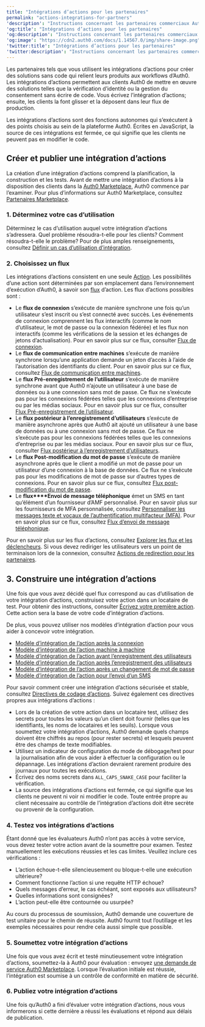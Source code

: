 ```yaml
---
title: "Intégrations d’actions pour les partenaires"
permalink: "actions-integrations-for-partners"
'description': "Instructions concernant les partenaires commerciaux Auth0 dans le but de créer des solutions « no-code » qui relient les produits tiers aux workflows d’Auth0"
'og:title': "Intégrations d’actions pour les partenaires"
'og:description': "Instructions concernant les partenaires commerciaux Auth0 dans le but de créer des solutions « no-code » qui relient les produits tiers aux workflows d’Auth0"
'og:image': "https://cdn2.auth0.com/docs/1.14567.0/img/share-image.png"
'twitter:title': "Intégrations d’actions pour les partenaires"
'twitter:description': "Instructions concernant les partenaires commerciaux Auth0 dans le but de créer des solutions « no-code » qui relient les produits tiers aux workflows d’Auth0"
---
```


Les partenaires tels que vous utilisent les intégrations d’actions pour créer des solutions sans code qui relient leurs produits aux workflows d’Auth0. Les intégrations d’actions permettent aux clients Auth0 de mettre en œuvre des solutions telles que la vérification d’identité ou la gestion du consentement sans écrire de code. Vous écrivez l’intégration d’actions; ensuite, les clients la font glisser et la déposent dans leur flux de production.

Les intégrations d’actions sont des fonctions autonomes qui s’exécutent à des points choisis au sein de la plateforme Auth0. Écrites en JavaScript, la source de ces intégrations est fermée, ce qui signifie que les clients ne peuvent pas en modifier le code.

## Créer et publier une intégration d’actions

La création d’une intégration d’actions comprend la planification, la construction et les tests. Avant de mettre une intégration d’actions à la disposition des clients dans la [Auth0 Marketplace](https://marketplace.auth0.com/), Auth0 commence par l’examiner. Pour plus d’informations sur Auth0 Marketplace, consultez [Partenaires Marketplace](https://auth0.com/docs/customize/integrations/marketplace-partners).

### 1. Déterminez votre cas d’utilisation

Déterminez le cas d’utilisation auquel votre intégration d’actions s’adressera. Quel problème résoudra-t-elle pour les clients? Comment résoudra-t-elle le problème? Pour de plus amples renseignements, consultez [Définir un cas d’utilisation d’intégration](/docs/fr-ca/customize/integrations/marketplace-partners/defining-an-integration-use-case).

### 2. Choisissez un flux

Les intégrations d’actions consistent en une seule [Action](/docs/fr-ca/customize/actions). Les possibilités d’une action sont déterminées par son emplacement dans l’environnement d’exécution d’Auth0, à savoir son [flux](/docs/fr-ca/customize/actions/explore-triggers) d’action. Les flux d’actions possibles sont :

* Le **flux de connexion** s’exécute de manière synchrone une fois qu’un utilisateur s’est inscrit ou s’est connecté avec succès. Les événements de connexion comprennent les flux interactifs (comme le nom d’utilisateur, le mot de passe ou la connexion fédérée) et les flux non interactifs (comme les vérifications de la session et les échanges de jetons d’actualisation). Pour en savoir plus sur ce flux, consulter [Flux de connexion](/docs/fr-ca/customize/actions/explore-triggers/signup-and-login-triggers/login-trigger).
* Le **flux de communication entre machines** s’exécute de manière synchrone lorsqu’une application demande un jeton d’accès à l’aide de l’autorisation des identifiants du client. Pour en savoir plus sur ce flux, consultez [Flux de communication entre machines](/docs/fr-ca/customize/actions/explore-triggers/machine-to-machine-trigger).
* Le **flux Pré-enregistrement de l’utilisateur** s’exécute de manière synchrone avant que Auth0 n’ajoute un utilisateur à une base de données ou à une connexion sans mot de passe. Ce flux ne s’exécute pas pour les connexions fédérées telles que les connexions d’entreprise ou par les médias sociaux. Pour en savoir plus sur ce flux, consulter [Flux Pré-enregistrement de l’utilisateur](/docs/fr-ca/customize/actions/explore-triggers/signup-and-login-triggers/pre-user-registration-trigger).
* Le **flux postérieur à l’enregistrement d’utilisateurs** s’exécute de manière asynchrone après que Auth0 ait ajouté un utilisateur à une base de données ou à une connexion sans mot de passe. Ce flux ne s’exécute pas pour les connexions fédérées telles que les connexions d’entreprise ou par les médias sociaux. Pour en savoir plus sur ce flux, consulter [Flux postérieur à l’enregistrement d’utilisateurs](/docs/fr-ca/customize/actions/explore-triggers/signup-and-login-triggers/post-user-registration-trigger).
* Le **flux Post-modification du mot de passe** s’exécute de manière asynchrone après que le client a modifié un mot de passe pour un utilisateur d’une connexion à la base de données. Ce flux ne s’exécute pas pour les modifications de mot de passe sur d’autres types de connexions. Pour en savoir plus sur ce flux, consultez [Flux post-modification du mot de passe](/docs/fr-ca/customize/actions/explore-triggers/password-reset-triggers/post-change-password-trigger).
* Le **flux****Envoi de message téléphonique** émet un SMS en tant qu’élément d’un fournisseur d’AMF personnalisé. Pour en savoir plus sur les fournisseurs de <Tooltip href="/docs/fr-ca/glossary?term=multifactor-authentication" tip="Authentification multifacteur (MFA)
Processus d’authentification de l’utilisateur qui utilise un facteur en plus du nom d’utilisateur et du mot de passe, tel qu’un code par SMS." cta="Voir le glossaire">MFA</Tooltip> personnalisée, consultez [Personnaliser les messages texte et vocaux de l’authentification multifacteur (MFA)](/docs/fr-ca/customize/customize-sms-or-voice-messages). Pour en savoir plus sur ce flux, consultez [Flux d’envoi de message téléphonique](/docs/fr-ca/customize/actions/explore-triggers/mfa-notifications-trigger).

Pour en savoir plus sur les flux d’actions, consultez [Explorer les flux et les déclencheurs](/docs/fr-ca/customize/actions/explore-triggers). Si vous devez rediriger les utilisateurs vers un point de terminaison lors de la connexion, consultez [Actions de redirection pour les partenaires](/docs/fr-ca/customize/integrations/marketplace-partners/redirect-actions-for-partners).

## 3. Construire une intégration d’actions

Une fois que vous avez décidé quel flux correspond au cas d’utilisation de votre intégration d’actions, construisez votre action dans un locataire de test. Pour obtenir des instructions, consulter [Écrivez votre première action](/docs/fr-ca/customize/actions/write-your-first-action). Cette action sera la base de votre code d’intégration d’actions.

De plus, vous pouvez utiliser nos modèles d’intégration d’action pour vous aider à concevoir votre intégration.

* [Modèle d’intégration de l’action après la connexion](https://github.com/auth0-marketplace/TEMPLATE-action-post-login)
* [Modèle d’intégration de l’action machine à machine](https://github.com/auth0-marketplace/TEMPLATE-action-client-credentials)
* [Modèle d’intégration de l’action avant l’enregistrement des utilisateurs](https://github.com/auth0-marketplace/TEMPLATE-action-pre-user-registration)
* [Modèle d’intégration de l’action après l’enregistrement des utilisateurs](https://github.com/auth0-marketplace/TEMPLATE-action-post-user-registration)
* [Modèle d’intégration de l’action après un changement de mot de passe](https://github.com/auth0-marketplace/TEMPLATE-action-post-password-change)
* [Modèle d’intégration de l’action pour l’envoi d’un SMS](https://github.com/auth0-marketplace/TEMPLATE-action-phone-message)

Pour savoir comment créer une intégration d’actions sécurisée et stable, consultez [Directives de codage d’actions](/docs/fr-ca/customize/actions/action-coding-guidelines). Suivez également ces directives propres aux intégrations d’actions :

* Lors de la création de votre action dans un locataire test, utilisez des secrets pour toutes les valeurs qu’un client doit fournir (telles que les identifiants, les noms de locataires et les seuils). Lorsque vous soumettez votre intégration d’actions, Auth0 demande quels champs doivent être chiffrés au repos (pour rester secrets) et lesquels peuvent être des champs de texte modifiables.
* Utilisez un indicateur de configuration du mode de débogage/test pour la journalisation afin de vous aider à effectuer la configuration ou le dépannage. Les intégrations d’action devraient rarement produire des journaux pour toutes les exécutions.
* Écrivez des noms secrets dans `ALL_CAPS_SNAKE_CASE` pour faciliter la vérification.
* La source des intégrations d’actions est fermée, ce qui signifie que les clients ne peuvent ni voir ni modifier le code. Toute entrée propre au client nécessaire au contrôle de l’intégration d’actions doit être secrète ou provenir de la configuration.

### 4. Testez vos intégrations d’actions

Étant donné que les évaluateurs Auth0 n’ont pas accès à votre service, vous devez tester votre action avant de la soumettre pour examen. Testez manuellement les exécutions réussies et les cas limites. Veuillez inclure ces vérifications :

* L’action échoue-t-elle silencieusement ou bloque-t-elle une exécution ultérieure?
* Comment fonctionne l’action si une requête HTTP échoue?
* Quels messages d’erreur, le cas échéant, sont exposés aux utilisateurs?
* Quelles informations sont consignées?
* L’action peut-elle être contournée ou usurpée?

Au cours du processus de soumission, Auth0 demande une couverture de test unitaire pour le chemin de réussite. Auth0 fournit tout l’outillage et les exemples nécessaires pour rendre cela aussi simple que possible.

### 5. Soumettez votre intégration d’actions

Une fois que vous avez écrit et testé minutieusement votre intégration d’actions, soumettez-la à Auth0 pour évaluation : envoyez [une demande de service Auth0 Marketplace](https://autheco.atlassian.net/servicedesk/customer/portal/1/group/1/create/43). Lorsque l’évaluation initiale est réussie, l’intégration est soumise à un contrôle de conformité en matière de sécurité.

### 6. Publiez votre intégration d’actions

Une fois qu’Auth0 a fini d’évaluer votre intégration d’actions, nous vous informerons si cette dernière a réussi les évaluations et répond aux délais de publication.